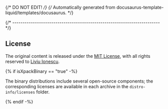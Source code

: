 {/* DO NOT EDIT! */}
{/* Automatically generated from docusaurus-template-liquid/templates/docusaurus. */}

{/* ------------------------------------------------------------------------ */}

## License

The original content is released under the
[MIT License](https://opensource.org/license/mit/),
with all rights reserved to
[Liviu Ionescu](https://github.com/ilg-ul).

{% if isXpackBinary == "true" -%}

The binary distributions include several open-source components; the
corresponding licenses are available in each archive in the
`distro-info/licenses` folder.

{% endif -%}
